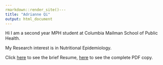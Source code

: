 ```yaml
---
rmarkdown::render_site()---
title: "Adrianne Qi"
output: html_document
---
```


Hi I am a second year MPH student at Columbia Mailman School of Public Health.

My Research interest is in Nutritional Epidemiology.

Click [here](./EducationalBackground.Rmd) to see the brief Resume, [here](./Adrianne%20Junyu%20Qi%20Resume.pdf) to see the complete PDF copy.
